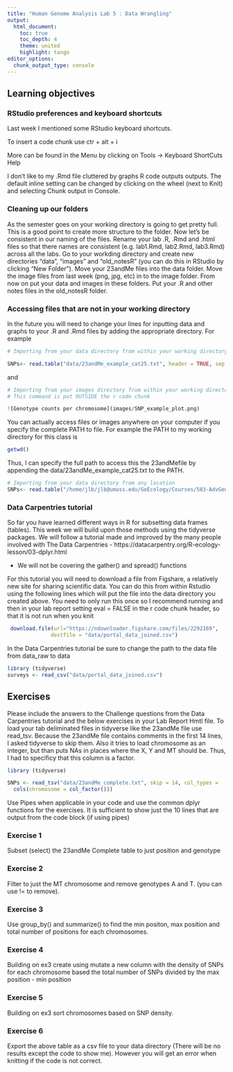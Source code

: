 ```yaml
---
title: "Human Genome Analysis Lab 5 : Data Wrangling"
output:
  html_document:
    toc: true
    toc_depth: 4
    theme: united
    highlight: tango
editor_options: 
  chunk_output_type: console
---
```


## Learning objectives

### RStudio preferences and keyboard shortcuts

Last week I mentioned some RStudio keyboard shortcuts.

To insert a code chunk use ctr + alt + i 

More can be found in the Menu by clicking on Tools -> Keyboard ShortCuts Help

I don't like to my .Rmd file cluttered by graphs R code outputs outputs. The default inline setting can be changed by clicking on the wheel (next to Knit) and selecting Chunk output in Console. 

### Cleaning up our folders

As the semester goes on your working directory is going to get pretty full. This is a good point to create more structure to the folder. Now let's be consistent in our naming of the files. Rename your lab .R, .Rmd and .html files so that there names are consistent (e.g. lab1.Rmd, lab2.Rmd, lab3.Rmd) across all the labs. Go to your workding directory and create new directories "data", "images" and "old_notesR" (you can do this in RStudio by clicking "New Folder"). Move your 23andMe files into the data folder. Move the image files from last week (png, jpg, etc) in to the image folder. From now on put your data and images in these folders. Put your .R and other notes files in the old_notesR folder.

### Accessing files that are not in your working directory

In the future you will need to change your lines for inputting data and graphs to your .R and .Rmd files by adding the appropriate directory. For example


```r
# Importing from your data directory from within your working directory

SNPs<- read.table("data/23andMe_example_cat25.txt", header = TRUE, sep = "\t")
```

and

```r
# Importing from your images directory from within your working directory
# This command is put OUTSIDE the r code chunk

![Genotype counts per chromosome](images/SNP_example_plot.png) 
```

You can actually access files or images anywhere on your computer if you specify the complete PATH to file. For example the PATH to my working directory for this class is

```r
getwd()
```

Thus, I can specify the full path to access this the 23andMefile by appending the data/23andMe_example_cat25.txt to the PATH.  

```r
# Importing from your data directory from any location
SNPs<- read.table("/home/jlb/jlb@umass.edu/GoEcology/Courses/583-AdvGen/2020_Spring/GenomeAnalysisR/data/23andMe_example_cat25.txt", header = TRUE, sep = "\t")
```

### Data Carpentries tutorial

So far you have learned different ways in R for subsetting data frames (tables). This week we will build upon those methods using the tidyverse packages.  We will follow a tutorial made and improved by the many people involved with The Data Carpentries - https://datacarpentry.org/R-ecology-lesson/03-dplyr.html  

* We will not be covering the gather() and spread() functions

For this tutorial you will need to download a file from Figshare, a relatively new site for sharing scientific data.  You can do this from within Rstudio using the following lines which will put the file into the data directory you created above. You need to only run this once so I recommend running and then in your lab report setting eval = FALSE in the r code chunk header, so that it is not run when you knit

```r
 download.file(url="https://ndownloader.figshare.com/files/2292169",
              destfile = "data/portal_data_joined.csv")
```

In the Data Carpentries tutorial be sure to change the path to the data file from data_raw to data

```r
library (tidyverse)
surveys <- read_csv("data/portal_data_joined.csv")
```



## Exercises

Please include the answers to the Challenge questions from the Data Carpentries tutorial and the below exercises in your Lab Report Hmtl file.  To load your tab deliminated files in tidyverse like the 23andMe file use read_tsv.  Because the 23andMe file contains comments in the first 14 lines, I asked tidyverse to skip them. Also it tries to load chromosome as an integer, but than puts NAs in places where the X, Y and MT should be. Thus, I had to specificy that this column is a factor.

```r
library (tidyverse)
```

```r
SNPs <- read_tsv("data/23andMe_complete.txt", skip = 14, col_types = 
  cols(chromosome = col_factor()))
```

Use Pipes when applicable in your code and use the common dplyr functions for the exercises. It is sufficient to show just the 10 lines that are output from the code block (if using pipes)

### Exercise 1

Subset (select) the 23andMe Complete table to just position and genotype

### Exercise 2

Filter to just the MT chromosome and remove genotypes A and T. (you can use != to remove).

### Exercise 3

Use group_by() and summarize() to find the min positon, max position and total number of positions for each chromosomes. 

### Exercise 4

Building on ex3 create using mutate a new column with the density of SNPs for each chromosome based the total number of SNPs divided by the max position - min position

### Exercise 5

Building on ex3 sort chromosomes based on SNP density.


### Exercise 6

Export the above table as a csv file to your data directory (There will be no results except the code to show me). However you will get an error when knitting if the code is not correct.

